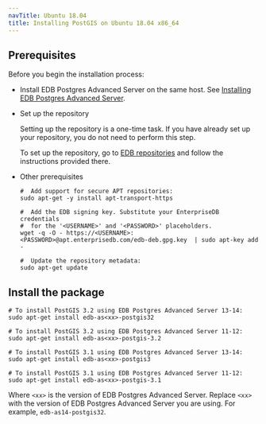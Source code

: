 ```yaml
---
navTitle: Ubuntu 18.04
title: Installing PostGIS on Ubuntu 18.04 x86_64
---
```


## Prerequisites

Before you begin the installation process:

- Install EDB Postgres Advanced Server on the same host. See [Installing EDB Postgres Advanced Server](/epas/latest/epas_inst_linux).

- Set up the repository

  Setting up the repository is a one-time task. If you have already set up your repository, you do not need to perform this step.

  To set up the repository, go to [EDB repositories](https://www.enterprisedb.com/repos-downloads) and follow the instructions provided there.

- Other prerequisites

  ```shell
  #  Add support for secure APT repositories:
  sudo apt-get -y install apt-transport-https

  #  Add the EDB signing key. Substitute your EnterpriseDB credentials
  #  for the '<USERNAME>' and '<PASSWORD>' placeholders.
  wget -q -O - https://<USERNAME>:<PASSWORD>@apt.enterprisedb.com/edb-deb.gpg.key  | sudo apt-key add -

  #  Update the repository metadata:
  sudo apt-get update
  ```

## Install the package

```shell
# To install PostGIS 3.2 using EDB Postgres Advanced Server 13-14:
sudo apt-get install edb-as<xx>-postgis32

# To install PostGIS 3.2 using EDB Postgres Advanced Server 11-12:
sudo apt-get install edb-as<xx>-postgis-3.2

# To install PostGIS 3.1 using EDB Postgres Advanced Server 13-14:
sudo apt-get install edb-as<xx>-postgis3

# To install PostGIS 3.1 using EDB Postgres Advanced Server 11-12:
sudo apt-get install edb-as<xx>-postgis-3.1
```

Where `<xx>` is the version of EDB Postgres Advanced Server. Replace `<xx>` with the version of EDB Postgres Advanced Server you are using. For example, `edb-as14-postgis32`.
